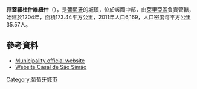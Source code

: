 {{Coord|39|54|N|8|16|W|display=title}}

'''菲蓋羅杜什維紐什'''（{{lang-pt|Figueiró dos Vinhos}}），是[[葡萄牙|葡萄牙]]的城鎮，位於該國中部，由[[萊里亞區|萊里亞區]]負責管轄，始建於1204年，面積173.44平方公里，2011年人口6,169，人口密度每平方公里35.57人。

==參考資料==
* [http://www.cm-figueirodosvinhos.pt Municipality official website] {{Wayback|url=http://www.cm-figueirodosvinhos.pt/ |date=20200319133107 }}
* [http://www.casaldesaosimao.com Website Casal de São Simão] {{Wayback|url=http://www.casaldesaosimao.com/ |date=20161017015542 }}

{{Portugal-geo-stub}}
[[Category:葡萄牙城市|Category:葡萄牙城市]]